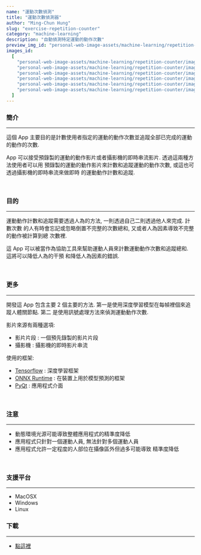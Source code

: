 ```yaml
---
name: "運動次數偵測"
title: "運動次數偵測器"
author: "Ming-Chun Hung"
slug: "exercise-repetition-counter"
category: "machine-learning"
description: "自動偵測特定運動的動作次數"
preview_img_id: "personal-web-image-assets/machine-learning/repetition-counter/preview"
images_id:
  [
    "personal-web-image-assets/machine-learning/repetition-counter/image1",
    "personal-web-image-assets/machine-learning/repetition-counter/image2",
    "personal-web-image-assets/machine-learning/repetition-counter/image3",
    "personal-web-image-assets/machine-learning/repetition-counter/image4",
    "personal-web-image-assets/machine-learning/repetition-counter/image5",
    "personal-web-image-assets/machine-learning/repetition-counter/image6",
  ]
---
```


### 簡介

---

這個 App 主要目的是計數使用者指定的運動的動作次數並追蹤全部已完成的運動的動作的次數.

App 可以接受預錄製的運動的動作影片或者攝影機的即時串流影片. 透過這兩種方法使用者可以用
預錄製的運動的動作影片來計數和追蹤運動的動作次數, 或這也可透過攝影機的即時串流來做即時
的運動動作計數和追蹤.

<br />

### 目的

---

運動動作計數和追蹤需要透過人為的方法, 一則透過自己二則透過他人來完成. 計數次數
的人有時會忘記或忽略倒置不完整的次數總和, 又或者人為因素導致不完整的動作被計算到總
次數裡.

這 App 可以被當作為協助工具來幫助運動人員來計數運動動作次數和追蹤總和. 這將可以降低人為的干預
和降低人為因素的錯誤.

<br />

### 更多

---

開發這 App 包含主要 2 個主要的方法. 第一是使用深度學習模型在每幀裡個來追蹤人體關節點. 第二
是使用訊號處理方法來偵測運動動作次數.

影片來源有兩種選項:

- 影片片段 : 一個預先錄製的影片片段
- 攝影機 : 攝影機的即時影片串流

使用的框架:

- [Tensorflow](https://www.tensorflow.org/) : 深度學習框架
- [ONNX Runtime](https://onnxruntime.ai/) : 在裝置上用於模型預測的框架
- [PyQt](https://wiki.qt.io/Qt_for_Python) : 應用程式介面

<br />

### 注意

---

- 動態環境光源可能導致整體應用程式的精準度降低
- 應用程式只針對一個運動人員, 無法針對多個運動人員
- 應用程式允許一定程度的人部位在攝像區外但過多可能導致
  精準度降低

<br />

### 支援平台

---

- MacOSX
- Windows
- Linux

### 下載

---

- [點這裡](https://mega.nz/folder/WJhi0ZTK#eWCuymKMZLN0NJTfE995Bg)

<br />

